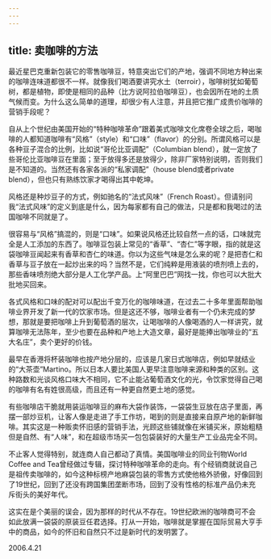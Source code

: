 ```yaml
---
---
---
```

title: 卖咖啡的方法
---




最近星巴克重新包装它的零售咖啡豆，特意突出它们的产地，强调不同地方种出来的咖啡连味道都很不一样。就像我们喝酒要讲究水土（terroir），咖啡树犹如葡萄树，都是植物，即使是相同的品种（比方说阿拉伯咖啡豆），也会因所在地的土质气候而变。为什么这么简单的道理，却很少有人注意，并且把它推广成贵价咖啡的营销手段呢？

自从上个世纪由美国开始的“特种咖啡革命”跟着美式咖啡文化席卷全球之后，喝咖啡的人都知道咖啡有“风格”（style）和“口味”（flavor）的分别。所谓风格可以是各种豆子混合的比例，比如说“哥伦比亚调配”（Columbian blend），就一定放了些哥伦比亚咖啡豆在里面；至于放得多还是放得少，除非厂家特别说明，否则我们是不知道的。当然还有各家各派的“私家调配”（house blend或者private blend），但也只有熟练饮家才喝得出其中乾坤。

风格还是种炒豆子的方式，例如驰名的“法式风味”（French Roast）。但请别问我“法式风味”的定义到底是什么，因为每家都有自己的做法，只是都和我喝过的法国咖啡不同就是了。

很容易与“风格”搞混的，则是“口味”。如果说风格还比较自然一点的话，口味就完全是人工添加的东西了。咖啡豆包装上常见的“香草”、“杏仁”等字眼，指的就是这袋咖啡豆闻起来有香草和杏仁的味道。你以为这些气味是怎么来的呢？是把杏仁和香草与豆子放在一起炒出来的吗？当然不是，它们纯粹是用液装的喷剂喷上去的，那些香味喷剂绝大部分是人工化学产品。上“阿里巴巴”网找一找，你也可以大批大批地买回来。

各式风格和口味的配对可以配出千变万化的咖啡味道，在过去二十多年里面帮助咖啡业界开发了新一代的饮家市场。但是这还不够，咖啡业者有一个仍未完成的梦想，那就是要把咖啡上升到葡萄酒的层次，让喝咖啡的人像喝酒的人一样讲究，就算咖啡无法陈年，至少也要在品种和产地上大造文章，最好是能捧出咖啡业的“五大名庄”，卖个更好的价钱。

最早在香港将杯装咖啡也按产地分层的，应该是几家日式咖啡店，例如早就结业的“大茶壶”Martino。所以日本人要比美国人更早注意咖啡来源和种类的区别。这种路数和光谈风格口味大不相同，它不止能沾葡萄酒文化的光，令饮家觉得自己喝的咖啡有名有姓很高级，而且还有一种更自然更土地的感觉。

有些咖啡店干脆就用装运咖啡豆的麻布大袋作装饰，一袋袋生豆放在店子里面，再摆一部炒豆机，让客人像是走进了手工作坊，喝到的则是直接来自原产地的新鲜咖啡。其实这是一种贩卖怀旧感的营销手法，光顾这些铺就像在米铺买米，原始粗糙但是自然、有“人味”，和在超级市场买一包包袋装好的大量生产工业品完全不同。

不止客人觉得特别，就连商人自己都动了真情。美国咖啡业的同业刊物World Coffee and Tea曾经做过专辑，探讨特种咖啡革命的走向。有个经销商就说自己是祖传卖咖啡的，如今这种标榜产地麻袋包装的零售方式使他格外骄傲，好像回到了19世纪，回到了还没有跨国集团垄断市场，回到了没有性格的标准产品仍未充斥街头的美好年代。

这实在是个美丽的误会，因为那样的时代从不存在。19世纪欧洲的咖啡商可不会如此放满一袋袋的原装豆任君选择。打从一开始，咖啡就是掌握在国际贸易大亨手中的商品，如今的怀旧和自然只不过是新时代的发明罢了。





2006.4.21